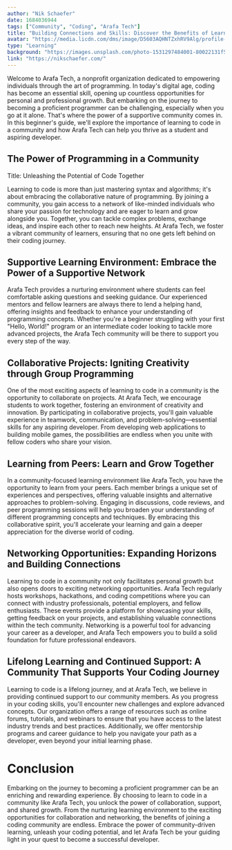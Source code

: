 ```yaml
---
author: "Nik Schaefer"
date: 1684036944
tags: ["Community", "Coding", "Arafa Tech"]
title: "Building Connections and Skills: Discover the Benefits of Learning to Code in a Community with Arafa Tech"
avatar: "https://media.licdn.com/dms/image/D5603AQHNTZxhRV9Alg/profile-displayphoto-shrink_200_200/0/1679019473123?e=1689811200&v=beta&t=gRtZVwnXC1effKVomDHT7rna5L7MT1NU9LU7BBb_MpE"
type: "Learning"
background: "https://images.unsplash.com/photo-1531297484001-80022131f5a1?ixlib=rb-4.0.3&ixid=MnwxMjA3fDB8MHxwaG90by1wYWdlfHx8fGVufDB8fHx8&auto=format&fit=crop&w=1420&q=80"
link: "https://nikschaefer.com/"
---
```


Welcome to Arafa Tech, a nonprofit organization dedicated to empowering individuals through the art of programming. In today's digital age, coding has become an essential skill, opening up countless opportunities for personal and professional growth. But embarking on the journey to becoming a proficient programmer can be challenging, especially when you go at it alone. That's where the power of a supportive community comes in. In this beginner's guide, we'll explore the importance of learning to code in a community and how Arafa Tech can help you thrive as a student and aspiring developer.

## The Power of Programming in a Community

Title: Unleashing the Potential of Code Together

Learning to code is more than just mastering syntax and algorithms; it's about embracing the collaborative nature of programming. By joining a community, you gain access to a network of like-minded individuals who share your passion for technology and are eager to learn and grow alongside you. Together, you can tackle complex problems, exchange ideas, and inspire each other to reach new heights. At Arafa Tech, we foster a vibrant community of learners, ensuring that no one gets left behind on their coding journey.

## Supportive Learning Environment: Embrace the Power of a Supportive Network

Arafa Tech provides a nurturing environment where students can feel comfortable asking questions and seeking guidance. Our experienced mentors and fellow learners are always there to lend a helping hand, offering insights and feedback to enhance your understanding of programming concepts. Whether you're a beginner struggling with your first "Hello, World!" program or an intermediate coder looking to tackle more advanced projects, the Arafa Tech community will be there to support you every step of the way.

## Collaborative Projects: Igniting Creativity through Group Programming

One of the most exciting aspects of learning to code in a community is the opportunity to collaborate on projects. At Arafa Tech, we encourage students to work together, fostering an environment of creativity and innovation. By participating in collaborative projects, you'll gain valuable experience in teamwork, communication, and problem-solving—essential skills for any aspiring developer. From developing web applications to building mobile games, the possibilities are endless when you unite with fellow coders who share your vision.

## Learning from Peers: Learn and Grow Together

In a community-focused learning environment like Arafa Tech, you have the opportunity to learn from your peers. Each member brings a unique set of experiences and perspectives, offering valuable insights and alternative approaches to problem-solving. Engaging in discussions, code reviews, and peer programming sessions will help you broaden your understanding of different programming concepts and techniques. By embracing this collaborative spirit, you'll accelerate your learning and gain a deeper appreciation for the diverse world of coding.

## Networking Opportunities: Expanding Horizons and Building Connections

Learning to code in a community not only facilitates personal growth but also opens doors to exciting networking opportunities. Arafa Tech regularly hosts workshops, hackathons, and coding competitions where you can connect with industry professionals, potential employers, and fellow enthusiasts. These events provide a platform for showcasing your skills, getting feedback on your projects, and establishing valuable connections within the tech community. Networking is a powerful tool for advancing your career as a developer, and Arafa Tech empowers you to build a solid foundation for future professional endeavors.

## Lifelong Learning and Continued Support: A Community That Supports Your Coding Journey

Learning to code is a lifelong journey, and at Arafa Tech, we believe in providing continued support to our community members. As you progress in your coding skills, you'll encounter new challenges and explore advanced concepts. Our organization offers a range of resources such as online forums, tutorials, and webinars to ensure that you have access to the latest industry trends and best practices. Additionally, we offer mentorship programs and career guidance to help you navigate your path as a developer, even beyond your initial learning phase.

# Conclusion

Embarking on the journey to becoming a proficient programmer can be an enriching and rewarding experience. By choosing to learn to code in a community like Arafa Tech, you unlock the power of collaboration, support, and shared growth. From the nurturing learning environment to the exciting opportunities for collaboration and networking, the benefits of joining a coding community are endless. Embrace the power of community-driven learning, unleash your coding potential, and let Arafa Tech be your guiding light in your quest to become a successful developer.
